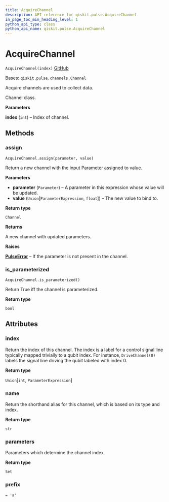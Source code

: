 ```yaml
---
title: AcquireChannel
description: API reference for qiskit.pulse.AcquireChannel
in_page_toc_min_heading_level: 1
python_api_type: class
python_api_name: qiskit.pulse.AcquireChannel
---
```


# AcquireChannel

<span id="qiskit.pulse.AcquireChannel" />

`AcquireChannel(index)` [GitHub](https://github.com/qiskit/qiskit/tree/stable/0.18/qiskit/pulse/channels.py "view source code")

Bases: `qiskit.pulse.channels.Channel`

Acquire channels are used to collect data.

Channel class.

**Parameters**

**index** (`int`) – Index of channel.

## Methods

### assign

<span id="qiskit.pulse.AcquireChannel.assign" />

`AcquireChannel.assign(parameter, value)`

Return a new channel with the input Parameter assigned to value.

**Parameters**

*   **parameter** (`Parameter`) – A parameter in this expression whose value will be updated.
*   **value** (`Union`\[`ParameterExpression`, `float`]) – The new value to bind to.

**Return type**

`Channel`

**Returns**

A new channel with updated parameters.

**Raises**

[**PulseError**](qiskit.pulse.PulseError "qiskit.pulse.PulseError") – If the parameter is not present in the channel.

### is\_parameterized

<span id="qiskit.pulse.AcquireChannel.is_parameterized" />

`AcquireChannel.is_parameterized()`

Return True iff the channel is parameterized.

**Return type**

`bool`

## Attributes

<span id="qiskit.pulse.AcquireChannel.index" />

### index

Return the index of this channel. The index is a label for a control signal line typically mapped trivially to a qubit index. For instance, `DriveChannel(0)` labels the signal line driving the qubit labeled with index 0.

**Return type**

`Union`\[`int`, `ParameterExpression`]

<span id="qiskit.pulse.AcquireChannel.name" />

### name

Return the shorthand alias for this channel, which is based on its type and index.

**Return type**

`str`

<span id="qiskit.pulse.AcquireChannel.parameters" />

### parameters

Parameters which determine the channel index.

**Return type**

`Set`

<span id="qiskit.pulse.AcquireChannel.prefix" />

### prefix

`= 'a'`

